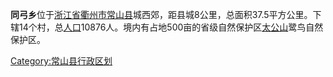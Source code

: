 {{Unreferenced|time=2020-04-03T01:23:09+00:00}}
'''同弓乡'''位于[[浙江省|浙江省]][[衢州市|衢州市]][[常山县|常山县]]城西郊，距县城8公里，总面积37.5平方公里。下辖14个村，总[[人口|人口]]10876人。境内有占地500亩的省级自然保护区[[太公山|太公山]]鹭鸟自然保护区。

{{coord|display=title}}
{{常山县行政区划}}
[[Category:常山县行政区划|Category:常山县行政区划]]
{{浙江行政区划小作品}}
